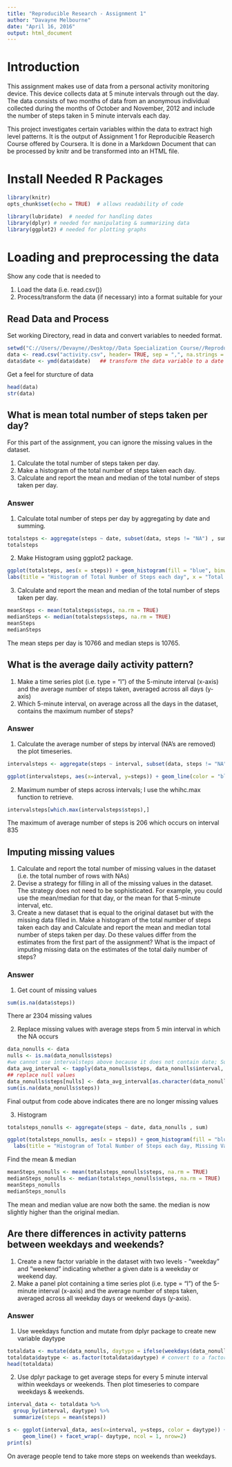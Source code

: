 ```yaml
---
title: "Reproducible Research - Assignment 1"
author: "Davayne Melbourne"
date: "April 16, 2016"
output: html_document
---
```

# Introduction
This assignment makes use of data from a personal activity monitoring device. This device collects data at 5 minute intervals through out the day. The data consists of two months of data from an anonymous individual collected during the months of October and November, 2012 and include the number of steps taken in 5 minute intervals each day.

This project investigates certain variables within the data to extract high level patterns. It is the output of Assignment 1 for Reproducible Reaserch Course offered by Coursera. It is done in a Markdown Document that can be processed by knitr and be transformed into an HTML file.

# Install Needed R Packages
```r
library(knitr)
opts_chunk$set(echo = TRUE)  # allows readability of code

library(lubridate)  # needed for handling dates
library(dplyr) # needed for manipulating & summarizing data
library(ggplot2) # needed for plotting graphs
```

# Loading and preprocessing the data
Show any code that is needed to

1. Load the data (i.e. read.csv())
2. Process/transform the data (if necessary) into a format suitable for your 

## Read Data and Process

Set working Directory, read in data and convert variables to needed format.
```r
setwd("C://Users//Devayne//Desktop//Data Specialization Course//Reproducible Research//Assignment 1")
data <- read.csv("activity.csv", header= TRUE, sep = ",", na.strings = "NA") 
data$date <- ymd(data$date)   ## transform the data variable to a date format
```

Get a feel for sturcture of data
```r
head(data)
str(data)
```

## What is mean total number of steps taken per day?

For this part of the assignment, you can ignore the missing values in the dataset.

1. Calculate the total number of steps taken per day.
2. Make a histogram of the total number of steps taken each day.
3. Calculate and report the mean and median of the total number of steps taken per day.

### Answer
1. Calculate total number of steps per day by aggregating by date and summing.
```r
totalsteps <- aggregate(steps ~ date, subset(data, steps != "NA") , sum)
totalsteps
```

2. Make Histogram using ggplot2 package.
```r
ggplot(totalsteps, aes(x = steps)) + geom_histogram(fill = "blue", binwidth = 1000) +
labs(title = "Histogram of Total Number of Steps each day", x = "Total Number of Steps", y = "Frequency")
```

3. Calculate and report the mean and median of the total number of steps taken per day.
```r
meanSteps <- mean(totalsteps$steps, na.rm = TRUE)
medianSteps <- median(totalsteps$steps, na.rm = TRUE)
meanSteps
medianSteps
```
The mean steps per day is 10766 and median steps is 10765.

## What is the average daily activity pattern?

1. Make a time series plot (i.e. type = "l") of the 5-minute interval (x-axis) and the average number of steps taken, averaged across all days (y-axis)
2. Which 5-minute interval, on average across all the days in the dataset, contains the maximum number of steps?

### Answer
1. Calculate the average number of steps by interval (NA's are removed) the plot timeseries.
```r
intervalsteps <- aggregate(steps ~ interval, subset(data, steps != "NA") , mean)

ggplot(intervalsteps, aes(x=interval, y=steps)) + geom_line(color = "blue")
```

2. Maximum number of steps across intervals; I use the whihc.max function to retrieve.
```r
intervalsteps[which.max(intervalsteps$steps),]
```
The maximum of average number of steps is 206 which occurs on interval 835

## Imputing missing values

1. Calculate and report the total number of missing values in the dataset (i.e. the total number of rows with NAs)
2. Devise a strategy for filling in all of the missing values in the dataset. The strategy does not need to be sophisticated. For example, you could use the mean/median for that day, or the mean for that 5-minute interval, etc.
3. Create a new dataset that is equal to the original dataset but with the missing data filled in.
Make a histogram of the total number of steps taken each day and Calculate and report the mean and median total number of steps taken per day. Do these values differ from the estimates from the first part of the assignment? What is the impact of imputing missing data on the estimates of the total daily number of steps?

### Answer
1. Get count of missing values
```r
sum(is.na(data$steps))
```
There ar 2304 missing values

2. Replace missing values with average steps from 5 min interval in which the NA occurs
```r
data_nonulls <- data
nulls <- is.na(data_nonulls$steps)
#we cannot use intervalsteps above because it does not contain date; So aggregate mean steps by interval again using tapply function
data_avg_interval <- tapply(data_nonulls$steps, data_nonulls$interval, mean, na.rm=TRUE, simplify=TRUE)
## replace null values
data_nonulls$steps[nulls] <- data_avg_interval[as.character(data_nonulls$interval[nulls])]
sum(is.na(data_nonulls$steps))
```
Final output  from code above indicates there are no longer missing values

3. Histogram
```r
totalsteps_nonulls <- aggregate(steps ~ date, data_nonulls , sum)

ggplot(totalsteps_nonulls, aes(x = steps)) + geom_histogram(fill = "blue", binwidth = 1000) +
  labs(title = "Histogram of Total Number of Steps each day, Missing Values Replaced", x = "Total Number of Steps", y = "Frequency") 
```

Find the mean & median
```r
meanSteps_nonulls <- mean(totalsteps_nonulls$steps, na.rm = TRUE)
medianSteps_nonulls <- median(totalsteps_nonulls$steps, na.rm = TRUE)
meanSteps_nonulls
medianSteps_nonulls
```
The mean and median value are now both the same. the median is now slightly higher than the original median.

## Are there differences in activity patterns between weekdays and weekends?
1. Create a new factor variable in the dataset with two levels - "weekday" and "weekend" indicating whether a given date is a weekday or weekend day.
2. Make a panel plot containing a time series plot (i.e. type = "l") of the 5-minute interval (x-axis) and the average number of steps taken, averaged across all weekday days or weekend days (y-axis). 

### Answer
1. Use weekdays function and mutate from dplyr package to create new variable daytype
```r
totaldata <- mutate(data_nonulls, daytype = ifelse(weekdays(data_nonulls$date) == "Saturday" |                              weekdays(data_nonulls$date) == "Sunday", "weekend", "weekday"))
totaldata$daytype <- as.factor(totaldata$daytype) # convert to a factor variable
head(totaldata)
```

2. Use dplyr package to get average steps for every 5 minute interval within weekdays or weekends. Then plot timeseries to compare weekdays & weekends.
```r
interval_data <- totaldata %>%
  group_by(interval, daytype) %>%
  summarize(steps = mean(steps))

s <- ggplot(interval_data, aes(x=interval, y=steps, color = daytype)) +
     geom_line() + facet_wrap(~ daytype, ncol = 1, nrow=2) 
print(s)
```
On average people tend to take more steps on weekends than weekdays.
